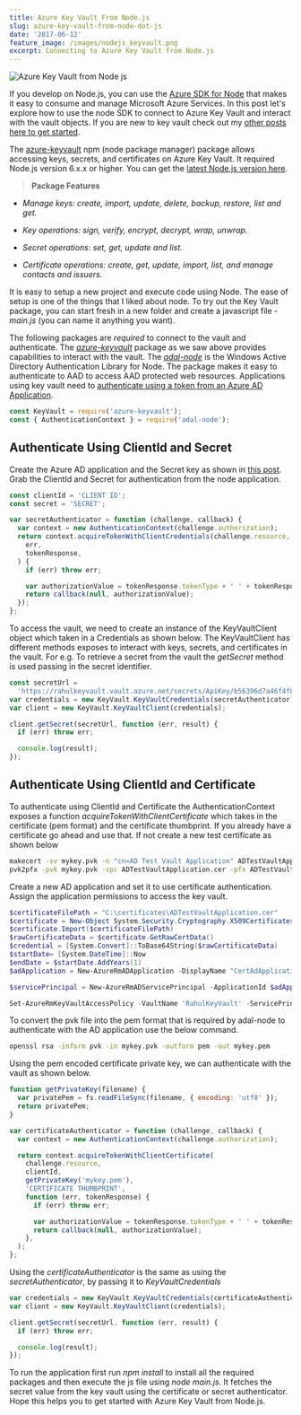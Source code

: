 ```yaml
---
title: Azure Key Vault From Node.js
slug: azure-key-vault-from-node-dot-js
date: '2017-06-12'
feature_image: /images/nodejs_keyvault.png
excerpt: Connecting to Azure Key Vault from Node.js
---
```

![Azure Key Vault from Node js](/images/nodejs_keyvault.png)

If you develop on Node.js, you can use the [Azure SDK for Node](https://github.com/Azure/azure-sdk-for-node) that makes it easy to consume and manage Microsoft Azure Services. In this post let's explore how to use the node SDK to connect to Azure Key Vault and interact with the vault objects. If you are new to key vault check out my [other posts here to get started](/tag/azure-key-vault/).

The [azure-keyvault](https://www.npmjs.com/package/azure-keyvault) npm (node package manager) package allows accessing keys, secrets, and certificates on Azure Key Vault. It required Node.js version 6.x.x or higher. You can get the [latest Node.js version here](https://nodejs.org/en/).

> **Package Features**

-   _Manage keys: create, import, update, delete, backup, restore, list and get._

-   _Key operations: sign, verify, encrypt, decrypt, wrap, unwrap._

-   _Secret operations: set, get, update and list._

-   _Certificate operations: create, get, update, import, list, and manage contacts and issuers._

It is easy to setup a new project and execute code using Node. The ease of setup is one of the things that I liked about node. To try out the Key Vault package, you can start fresh in a new folder and create a javascript file - _main.js_ (you can name it anything you want).

The following packages are _required_ to connect to the vault and authenticate. The _[azure-keyvault](https://www.npmjs.com/package/azure-keyvault)_ package as we saw above provides capabilities to interact with the vault. The [_adal-node_](https://www.npmjs.com/package/adal-node) is the Windows Active Directory Authentication Library for Node. The package makes it easy to authenticate to AAD to access AAD protected web resources. Applications using key vault need to [authenticate using a token from an Azure AD Application](/blog/authenticating-a-client-application-with-azure-key-vault/).

```js
const KeyVault = require('azure-keyvault');
const { AuthenticationContext } = require('adal-node');

```

## **Authenticate Using ClientId and Secret**

Create the Azure AD application and the Secret key as shown in [this post](/blog/authenticating-a-client-application-with-azure-key-vault/). Grab the ClientId and Secret for authentication from the node application.

```js
const clientId = 'CLIENT ID';
const secret = 'SECRET';

var secretAuthenticator = function (challenge, callback) {
  var context = new AuthenticationContext(challenge.authorization);
  return context.acquireTokenWithClientCredentials(challenge.resource, clientId, secret, function (
    err,
    tokenResponse,
  ) {
    if (err) throw err;

    var authorizationValue = tokenResponse.tokenType + ' ' + tokenResponse.accessToken;
    return callback(null, authorizationValue);
  });
};

```

To access the vault, we need to create an instance of the KeyVaultClient object which taken in a Credentials as shown below. The KeyVaultClient has different methods exposes to interact with keys, secrets, and certificates in the vault. For e.g. To retrieve a secret from the vault the _getSecret_ method is used passing in the secret identifier.

```js
const secretUrl =
  'https://rahulkeyvault.vault.azure.net/secrets/ApiKey/b56396d7a46f4f848481de2e149ef069';
var credentials = new KeyVault.KeyVaultCredentials(secretAuthenticator);
var client = new KeyVault.KeyVaultClient(credentials);

client.getSecret(secretUrl, function (err, result) {
  if (err) throw err;

  console.log(result);
});

```

## **Authenticate Using ClientId and Certificate**

To authenticate using ClientId and Certificate the AuthenticationContext exposes a function _acquireTokenWithClientCertificate_ which takes in the certificate (pem format) and the certificate thumbprint. If you already have a certificate go ahead and use that. If not create a new test certificate as shown below

```bash
makecert -sv mykey.pvk -n "cn=AD Test Vault Application" ADTestVaultApplication.cer -b 03/03/2017 -e 06/05/2018 -r
pvk2pfx -pvk mykey.pvk -spc ADTestVaultApplication.cer -pfx ADTestVaultApplication.pfx -po test

```

Create a new AD application and set it to use certificate authentication. Assign the application permissions to access the key vault.

```powershell
$certificateFilePath = "C:\certificates\ADTestVaultApplication.cer"
$certificate = New-Object System.Security.Cryptography.X509Certificates.X509Certificate2
$certificate.Import($certificateFilePath)
$rawCertificateData = $certificate.GetRawCertData()
$credential = [System.Convert]::ToBase64String($rawCertificateData)
$startDate= [System.DateTime]::Now
$endDate = $startDate.AddYears(1)
$adApplication = New-AzureRmADApplication -DisplayName "CertAdApplication" -HomePage  "http://www.test.com" -IdentifierUris "http://www.test.com" -CertValue $credential  -StartDate $startDate -EndDate $endDate

$servicePrincipal = New-AzureRmADServicePrincipal -ApplicationId $adApplication.ApplicationId

Set-AzureRmKeyVaultAccessPolicy -VaultName 'RahulKeyVault' -ServicePrincipalName $servicePrincipal.ServicePrincipalNames[0] -PermissionsToSecrets all -PermissionToKeys all

```

To convert the pvk file into the pem format that is required by adal-node to authenticate with the AD application use the below command.

```bash
openssl rsa -inform pvk -in mykey.pvk -outform pem -out mykey.pem

```

Using the pem encoded certificate private key, we can authenticate with the vault as shown below.

```js
function getPrivateKey(filename) {
  var privatePem = fs.readFileSync(filename, { encoding: 'utf8' });
  return privatePem;
}

var certificateAuthenticator = function (challenge, callback) {
  var context = new AuthenticationContext(challenge.authorization);

  return context.acquireTokenWithClientCertificate(
    challenge.resource,
    clientId,
    getPrivateKey('mykey.pem'),
    'CERTIFICATE THUMBPRINT',
    function (err, tokenResponse) {
      if (err) throw err;

      var authorizationValue = tokenResponse.tokenType + ' ' + tokenResponse.accessToken;
      return callback(null, authorizationValue);
    },
  );
};

```

Using the _certificateAuthenticator_ is the same as using the _secretAuthenticator_, by passing it to _KeyVaultCredentials_

```js
var credentials = new KeyVault.KeyVaultCredentials(certificateAuthenticator);
var client = new KeyVault.KeyVaultClient(credentials);

client.getSecret(secretUrl, function (err, result) {
  if (err) throw err;

  console.log(result);
});

```

To run the application first run _npm install_ to install all the required packages and then execute the js file using _node main.js_. It fetches the secret value from the key vault using the certificate or secret authenticator. Hope this helps you to get started with Azure Key Vault from Node.js.
